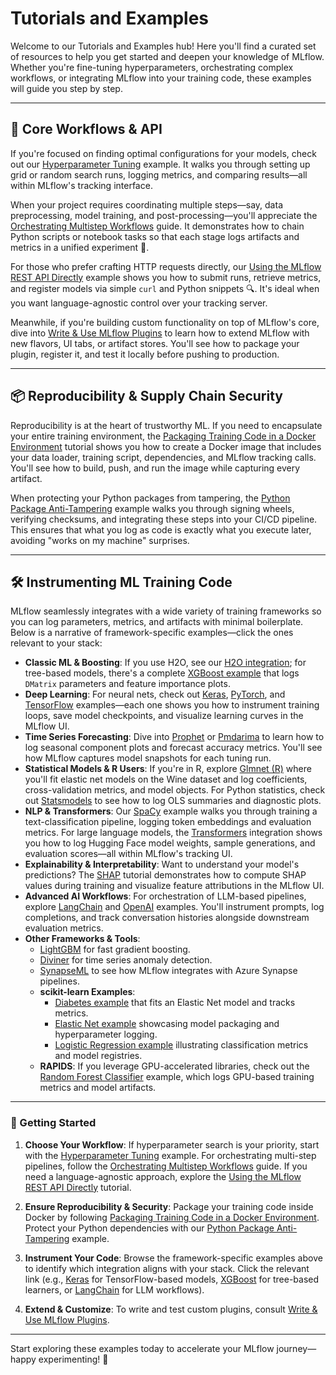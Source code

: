 # Tutorials and Examples

Welcome to our Tutorials and Examples hub! Here you'll find a curated set of resources to help you get started and deepen your knowledge of MLflow. Whether you're fine-tuning hyperparameters, orchestrating complex workflows, or integrating MLflow into your training code, these examples will guide you step by step.

---

## 🎯 Core Workflows & API

If you're focused on finding optimal configurations for your models, check out our [Hyperparameter Tuning](https://github.com/mlflow/mlflow/tree/master/examples/hyperparam) example. It walks you through setting up grid or random search runs, logging metrics, and comparing results—all within MLflow's tracking interface.

When your project requires coordinating multiple steps—say, data preprocessing, model training, and post-processing—you'll appreciate the [Orchestrating Multistep Workflows](https://github.com/mlflow/mlflow/tree/master/examples/multistep_workflow) guide. It demonstrates how to chain Python scripts or notebook tasks so that each stage logs artifacts and metrics in a unified experiment 🚀.

For those who prefer crafting HTTP requests directly, our [Using the MLflow REST API Directly](https://github.com/mlflow/mlflow/tree/master/examples/rest_api) example shows you how to submit runs, retrieve metrics, and register models via simple `curl` and Python snippets 🔍. It's ideal when you want language-agnostic control over your tracking server.

Meanwhile, if you're building custom functionality on top of MLflow's core, dive into [Write & Use MLflow Plugins](/ml/plugins#developing-custom-plugins) to learn how to extend MLflow with new flavors, UI tabs, or artifact stores. You'll see how to package your plugin, register it, and test it locally before pushing to production.

---

## 📦 Reproducibility & Supply Chain Security

Reproducibility is at the heart of trustworthy ML. If you need to encapsulate your entire training environment, the [Packaging Training Code in a Docker Environment](https://github.com/mlflow/mlflow/tree/master/examples/docker) tutorial shows you how to create a Docker image that includes your data loader, training script, dependencies, and MLflow tracking calls. You'll see how to build, push, and run the image while capturing every artifact.

When protecting your Python packages from tampering, the [Python Package Anti-Tampering](https://github.com/mlflow/mlflow/tree/master/examples/supply_chain_security) example walks you through signing wheels, verifying checksums, and integrating these steps into your CI/CD pipeline. This ensures that what you log as code is exactly what you execute later, avoiding "works on my machine" surprises.

---

## 🛠️ Instrumenting ML Training Code

MLflow seamlessly integrates with a wide variety of training frameworks so you can log parameters, metrics, and artifacts with minimal boilerplate. Below is a narrative of framework-specific examples—click the ones relevant to your stack:

- **Classic ML & Boosting**: If you use H2O, see our [H2O integration](https://github.com/mlflow/mlflow/tree/master/examples/h2o); for tree-based models, there's a complete [XGBoost example](https://github.com/mlflow/mlflow/tree/master/examples/xgboost) that logs `DMatrix` parameters and feature importance plots.
- **Deep Learning**: For neural nets, check out [Keras](https://github.com/mlflow/mlflow/tree/master/examples/keras), [PyTorch](https://github.com/mlflow/mlflow/tree/master/examples/pytorch), and [TensorFlow](https://github.com/mlflow/mlflow/tree/master/examples/tensorflow) examples—each one shows you how to instrument training loops, save model checkpoints, and visualize learning curves in the MLflow UI.
- **Time Series Forecasting**: Dive into [Prophet](https://github.com/mlflow/mlflow/tree/master/examples/prophet) or [Pmdarima](https://github.com/mlflow/mlflow/tree/master/examples/pmdarima) to learn how to log seasonal component plots and forecast accuracy metrics. You'll see how MLflow captures model snapshots for each tuning run.
- **Statistical Models & R Users**: If you're in R, explore [Glmnet (R)](https://github.com/mlflow/mlflow/tree/master/examples/r_wine) where you'll fit elastic net models on the Wine dataset and log coefficients, cross-validation metrics, and model objects. For Python statistics, check out [Statsmodels](https://github.com/mlflow/mlflow/tree/master/examples/statsmodels) to see how to log OLS summaries and diagnostic plots.
- **NLP & Transformers**: Our [SpaCy](https://github.com/mlflow/mlflow/tree/master/examples/spacy) example walks you through training a text-classification pipeline, logging token embeddings and evaluation metrics. For large language models, the [Transformers](https://github.com/mlflow/mlflow/tree/master/examples/transformers) integration shows you how to log Hugging Face model weights, sample generations, and evaluation scores—all within MLflow's tracking UI.
- **Explainability & Interpretability**: Want to understand your model's predictions? The [SHAP](https://github.com/mlflow/mlflow/tree/master/examples/shap) tutorial demonstrates how to compute SHAP values during training and visualize feature attributions in the MLflow UI.
- **Advanced AI Workflows**: For orchestration of LLM-based pipelines, explore [LangChain](https://github.com/mlflow/mlflow/tree/master/examples/langchain) and [OpenAI](https://github.com/mlflow/mlflow/tree/master/examples/openai) examples. You'll instrument prompts, log completions, and track conversation histories alongside downstream evaluation metrics.
- **Other Frameworks & Tools**:
  - [LightGBM](https://github.com/mlflow/mlflow/tree/master/examples/lightgbm) for fast gradient boosting.
  - [Diviner](https://github.com/mlflow/mlflow/tree/master/examples/diviner) for time series anomaly detection.
  - [SynapseML](https://github.com/mlflow/mlflow/tree/master/examples/synapseml) to see how MLflow integrates with Azure Synapse pipelines.
  - **scikit-learn Examples**:
    - [Diabetes example](https://github.com/mlflow/mlflow/tree/master/examples/sklearn_elasticnet_diabetes) that fits an Elastic Net model and tracks metrics.
    - [Elastic Net example](https://github.com/mlflow/mlflow/tree/master/examples/sklearn_elasticnet_wine) showcasing model packaging and hyperparameter logging.
    - [Logistic Regression example](https://github.com/mlflow/mlflow/tree/master/examples/sklearn_logistic_regression) illustrating classification metrics and model registries.
  - **RAPIDS**: If you leverage GPU-accelerated libraries, check out the [Random Forest Classifier](https://github.com/mlflow/mlflow/tree/master/examples/rapids) example, which logs GPU-based training metrics and model artifacts.

---

### 🔗 Getting Started

1. **Choose Your Workflow**:
   If hyperparameter search is your priority, start with the [Hyperparameter Tuning](https://github.com/mlflow/mlflow/tree/master/examples/hyperparam) example. For orchestrating multi-step pipelines, follow the [Orchestrating Multistep Workflows](https://github.com/mlflow/mlflow/tree/master/examples/multistep_workflow) guide. If you need a language-agnostic approach, explore the [Using the MLflow REST API Directly](https://github.com/mlflow/mlflow/tree/master/examples/rest_api) tutorial.

2. **Ensure Reproducibility & Security**:
   Package your training code inside Docker by following [Packaging Training Code in a Docker Environment](https://github.com/mlflow/mlflow/tree/master/examples/docker). Protect your Python dependencies with our [Python Package Anti-Tampering](https://github.com/mlflow/mlflow/tree/master/examples/supply_chain_security) example.

3. **Instrument Your Code**:
   Browse the framework-specific examples above to identify which integration aligns with your stack. Click the relevant link (e.g., [Keras](https://github.com/mlflow/mlflow/tree/master/examples/keras) for TensorFlow-based models, [XGBoost](https://github.com/mlflow/mlflow/tree/master/examples/xgboost) for tree-based learners, or [LangChain](https://github.com/mlflow/mlflow/tree/master/examples/langchain) for LLM workflows).

4. **Extend & Customize**:
   To write and test custom plugins, consult [Write & Use MLflow Plugins](/ml/plugins#developing-custom-plugins).

---

Start exploring these examples today to accelerate your MLflow journey—happy experimenting! 🚀
